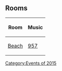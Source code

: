 {{CPW|Talk Like a Pirate Day|Dia de FalARR Como um Pirata}}

==Rooms==
<center>
{|class="wikitable"
!Room
!Music
|-
|[[Media:RoomsBeach-TalkLikeAPirateDay.swf|Beach]]||[[Media:Music957.swf|957]]
|}
</center>

{{Events}}

[[Category:Events of 2015]]
